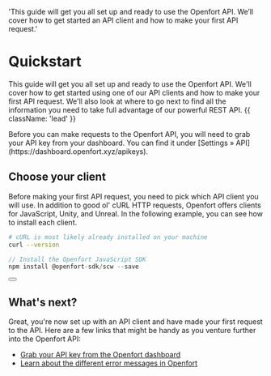   'This guide will get you all set up and ready to use the Openfort API. We’ll cover how to get started an API client and how to make your first API request.'

# Quickstart

This guide will get you all set up and ready to use the Openfort API. We'll cover how to get started using one of our API clients and how to make your first API request. We'll also look at where to go next to find all the information you need to take full advantage of our powerful REST API. {{ className: 'lead' }}

<Note>
  Before you can make requests to the Openfort API, you will need to grab your
  API key from your dashboard. You can find it under [Settings &raquo;
  API](https://dashboard.openfort.xyz/apikeys).
</Note>

## Choose your client

Before making your first API request, you need to pick which API client you will use. In addition to good ol' cURL HTTP requests, Openfort offers clients for JavaScript, Unity, and Unreal. In the following example, you can see how to install each client.

<CodeGroup >

```bash {{ title: 'cURL' }}
# cURL is most likely already installed on your machine
curl --version
```

```js {{ language: 'js', title: 'JavaScript' }}
// Install the Openfort JavaScript SDK
npm install @openfort-sdk/scw --save
```

</CodeGroup>

<div className="not-prose">
  <Button
    href="/libraries"
    variant="text"
    arrow="right"
    children="Check out our list of first-party SDKs"
  />
</div>

## What's next?

Great, you're now set up with an API client and have made your first request to the API. Here are a few links that might be handy as you venture further into the Openfort API:

- [Grab your API key from the Openfort dashboard](https://dashboard.openfort.xyz/apikeys)
- [Learn about the different error messages in Openfort](/api/errors)
